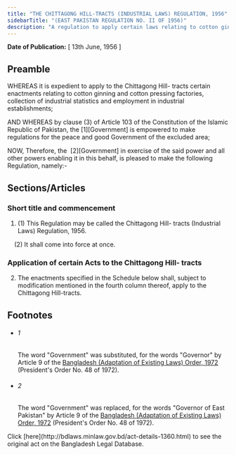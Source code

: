 ```yaml
---
title: "THE CHITTAGONG HILL-TRACTS (INDUSTRIAL LAWS) REGULATION, 1956"
sidebarTitle: "(EAST PAKISTAN REGULATION NO. II OF 1956)"
description: "A regulation to apply certain laws relating to cotton ginning and pressing factories, industrial statistics and employment in industries to the Chittagong Hill-tracts."
---
```


**Date of Publication:** [ 13th June, 1956 ]

## Preamble

WHEREAS it is expedient to apply to the Chittagong Hill- tracts certain enactments relating to cotton ginning and cotton pressing factories, collection of industrial statistics and employment in industrial establishments;

AND WHEREAS by clause (3) of Article 103 of the Constitution of the Islamic Republic of Pakistan, the [1][Government] is empowered to make regulations for the peace and good Government of the excluded area;

NOW, Therefore, the  [2][Government] in exercise of the said power and all other powers enabling it in this behalf, is pleased to make the following Regulation, namely:-

## Sections/Articles

### Short title and commencement

1. (1) This Regulation may be called the Chittagong Hill- tracts (Industrial Laws) Regulation, 1956.

    (2) It shall come into force at once.

### Application of certain Acts to the Chittagong Hill- tracts

2. The enactments specified in the Schedule below shall, subject to modification mentioned in the fourth column thereof, apply to the Chittagong Hill-tracts.

## Footnotes

- ###### 1

  The word "Government" was substituted, for the words "Governor" by Article 9 of the [Bangladesh (Adaptation of Existing Laws) Order, 1972](/laws/act-388 "Bangladesh (Adaptation of Existing Laws) Order, 1972 ") (President's Order No. 48 of 1972).

- ###### 2

  The word "Government" was replaced, for the words "Governor of East Pakistan" by Article 9 of the [Bangladesh (Adaptation of Existing Laws) Order, 1972](/laws/act-388 "Bangladesh (Adaptation of Existing Laws) Order, 1972 ") (President's Order No. 48 of 1972).

<Note>
  Click [here](http://bdlaws.minlaw.gov.bd/act-details-1360.html) to see the original act on the Bangladesh Legal Database.
</Note>
